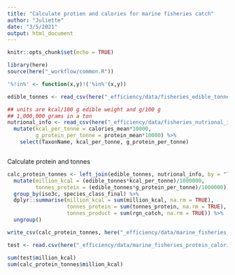 ```yaml
---
title: "Calculate protien and calories for marine fisheries catch"
author: "Juliette"
date: "3/5/2021"
output: html_document
---
```


```r
knitr::opts_chunk$set(echo = TRUE)

library(here)
source(here("_workflow/common.R"))

'%!in%' <- function(x,y)!('%in%'(x,y))

edible_tonnes <- read_csv(here("_efficiency/data/fisheries_edible_tonnes.csv"))

## units are kcal/100 g edible weight and g/100 g 
## 1,000,000 grams in a ton
nutrional_info <- read_csv(here("_efficiency/data/fisheries_nutrional_info.csv")) %>% 
  mutate(kcal_per_tonne = calories_mean*10000,
         g_protein_per_tonne = protein_mean*10000) %>% 
    select(TaxonName, kcal_per_tonne, g_protein_per_tonne) 



```

Calculate protein and tonnes

```r

calc_protein_tonnes <- left_join(edible_tonnes, nutrional_info, by = "TaxonName") %>% 
  mutate(million_kcal = (edible_tonnes*kcal_per_tonne)/1000000,
         tonnes_protein = (edible_tonnes*g_protein_per_tonne)/1000000) %>% 
  group_by(iso3c, species_class_final) %>% 
  dplyr::summarise(million_kcal = sum(million_kcal, na.rm = TRUE),
                   tonnes_protein = sum(tonnes_protein, na.rm = TRUE),
                   tonnes_product = sum(rgn_catch, na.rm = TRUE)) %>% 
  ungroup()

write_csv(calc_protein_tonnes, here("_efficiency/data/marine_fisheries_protein_calories.csv"))

test <- read.csv(here("_efficiency/data/marine_fisheries_protein_calories.csv"))

sum(test$million_kcal)
sum(calc_protein_tonnes$million_kcal)
```
